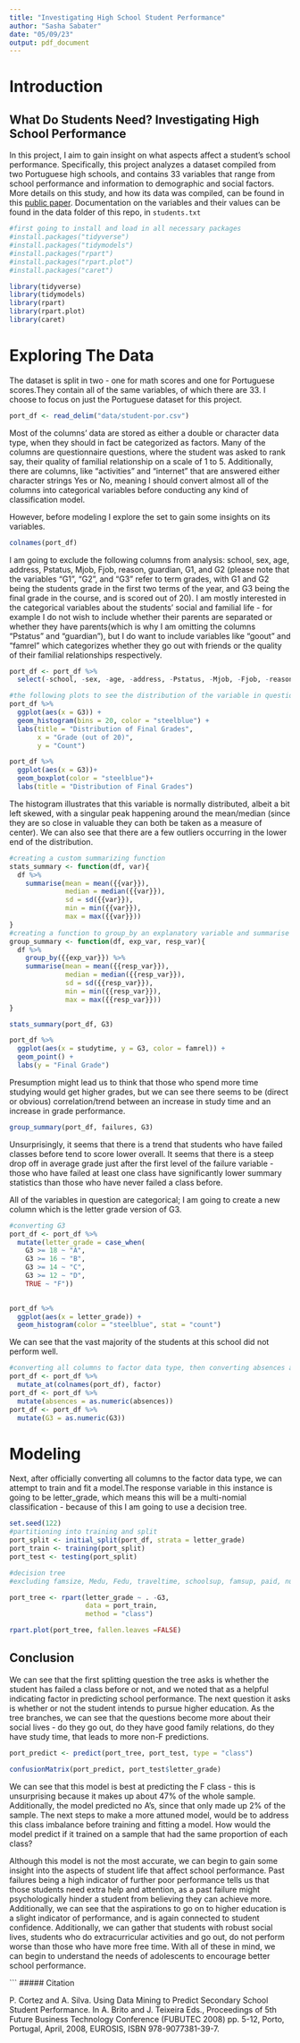 ```yaml
---
title: "Investigating High School Student Performance"
author: "Sasha Sabater"
date: "05/09/23"
output: pdf_document
---
```


# Introduction

## What Do Students Need? Investigating High School Performance

In this project, I aim to gain insight on what aspects affect a student's school performance. Specifically, this project analyzes a dataset compiled from two Portuguese high schools, and contains 33 variables that range from school performance and information to demographic and social factors. More details on this study, and how its data was compiled, can be found in this [public paper](http://www3.dsi.uminho.pt/pcortez/student.pdf). Documentation on the variables and their values can be found in the data folder of this repo, in `students.txt`

```r
#first going to install and load in all necessary packages
#install.packages("tidyverse")
#install.packages("tidymodels")
#install.packages("rpart")
#install.packages("rpart.plot")
#install.packages("caret")

library(tidyverse)
library(tidymodels)
library(rpart)
library(rpart.plot)
library(caret)

```

# Exploring The Data

The dataset is split in two - one for math scores and one for Portuguese scores.They contain all of the same variables, of which there are 33. I choose to focus on just the Portuguese dataset for this project.

```r
port_df <- read_delim("data/student-por.csv")
```

Most of the columns' data are stored as either a double or character data type, when they should in fact be categorized as factors. Many of the columns are questionnaire questions, where the student was asked to rank say, their quality of familial relationship on a scale of 1 to 5. Additionally, there are columns, like "activities" and "internet" that are answered either character strings Yes or No, meaning I should convert almost all of the columns into categorical variables before conducting any kind of classification model.

However, before modeling I explore the set to gain some insights on its variables.

```r
colnames(port_df)
```

I am going to exclude the following columns from analysis: school, sex, age, address, Pstatus, Mjob, Fjob, reason, guardian, G1, and G2 (please note that the variables "G1", "G2", and "G3" refer to term grades, with G1 and G2 being the students grade in the first two terms of the year, and G3 being the final grade in the course, and is scored out of 20). I am mostly interested in the categorical variables about the students' social and familial life - for example I do not wish to include whether their parents are separated or whether they have parents(which is why I am omitting the columns "Pstatus" and "guardian"), but I do want to include variables like "goout" and "famrel" which categorizes whether they go out with friends or the quality of their familial relationships respectively.

```r
port_df <- port_df %>%
  select(-school, -sex, -age, -address, -Pstatus, -Mjob, -Fjob, -reason, -guardian, -G1, -G2)
```

```r
#the following plots to see the distribution of the variable in question
port_df %>%
  ggplot(aes(x = G3)) +
  geom_histogram(bins = 20, color = "steelblue") +
  labs(title = "Distribution of Final Grades",
       x = "Grade (out of 20)",
       y = "Count")

port_df %>%
  ggplot(aes(x = G3))+
  geom_boxplot(color = "steelblue")+
  labs(title = "Distribution of Final Grades")
```

The histogram illustrates that this variable is normally distributed, albeit a bit left skewed, with a singular peak happening around the mean/median (since they are so close in valuable they can both be taken as a measure of center). We can also see that there are a few outliers occurring in the lower end of the distribution.

```r
#creating a custom summarizing function
stats_summary <- function(df, var){
  df %>%
    summarise(mean = mean({{var}}),
              median = median({{var}}),
              sd = sd({{var}}),
              min = min({{var}}),
              max = max({{var}}))
}
#creating a function to group_by an explanatory variable and summarise a response variable
group_summary <- function(df, exp_var, resp_var){
  df %>%
    group_by({{exp_var}}) %>%
    summarise(mean = mean({{resp_var}}),
              median = median({{resp_var}}),
              sd = sd({{resp_var}}),
              min = min({{resp_var}}),
              max = max({{resp_var}}))
}

stats_summary(port_df, G3)
```


```r
port_df %>%
  ggplot(aes(x = studytime, y = G3, color = famrel)) +
  geom_point() +
  labs(y = "Final Grade")
```
Presumption might lead us to think that those who spend more time studying would get higher grades, but we can see there seems to be (direct or obvious) correlation/trend between an increase in study time and an increase in grade performance.

```r
group_summary(port_df, failures, G3)
```
Unsurprisingly, it seems that there is a trend that students who have failed classes before tend to score lower overall. It seems that there is a steep drop off in average grade just after the first level of the failure variable - those who have failed at least one class have significantly lower summary statistics than those who have never failed a class before. 

All of the variables in question are categorical; I am going to create a new column which is the letter grade version of G3.
```r
#converting G3
port_df <- port_df %>%
  mutate(letter_grade = case_when(
    G3 >= 18 ~ "A",
    G3 >= 16 ~ "B",
    G3 >= 14 ~ "C",
    G3 >= 12 ~ "D",
    TRUE ~ "F"))
  
```

```r
port_df %>%
  ggplot(aes(x = letter_grade)) +
  geom_histogram(color = "steelblue", stat = "count")

```
We can see that the vast majority of the students at this school did not perform well. 


```r
#converting all columns to factor data type, then converting absences and G3 back to numeric
port_df <- port_df %>%
  mutate_at(colnames(port_df), factor)
port_df <- port_df %>%
  mutate(absences = as.numeric(absences))
port_df <- port_df %>%
  mutate(G3 = as.numeric(G3))
```
# Modeling
Next, after officially converting all columns to the factor data type, we can attempt to train and fit a model.The response variable in this instance is going to be letter_grade, which means this will be a multi-nomial classification - because of this I am going to use a decision tree. 

```r
set.seed(122)
#partitioning into training and split
port_split <- initial_split(port_df, strata = letter_grade)
port_train <- training(port_split)
port_test <- testing(port_split)
```

```r
#decision tree
#excluding famsize, Medu, Fedu, traveltime, schoolsup, famsup, paid, nursery, higher, internet, health, and G3

port_tree <- rpart(letter_grade ~ . -G3,
                   data = port_train,
                   method = "class")

```

```r

rpart.plot(port_tree, fallen.leaves =FALSE)

```
## Conclusion

We can see that the first splitting question the tree asks is whether the student has failed a class before or not, and we noted that as a helpful indicating factor in predicting school performance. The next question it asks is whether or not the student intends to pursue higher education. As the tree branches, we can see that the questions become more about their social lives - do they go out, do they have good family relations, do they have study time, that leads to more non-F predictions.

```r
port_predict <- predict(port_tree, port_test, type = "class")
```

```r
confusionMatrix(port_predict, port_test$letter_grade)
```
We can see that this model is best at predicting the F class - this is unsurprising because it makes up about 47% of the whole sample. Additionally, the model predicted no A's, since that only made up 2% of the sample. The next steps to make a more attuned model, would be to address this class imbalance before training and fitting a model. How would the model predict if it trained on a sample that had the same proportion of each class? 

Although this model is not the most accurate, we can begin to gain some insight into the aspects of student life that affect school performance. Past failures being a high indicator of further poor performance tells us that those students need extra help and attention, as a past failure might psychologically hinder a student from believing they can achieve more. Additionally, we can see that the aspirations to go on to higher education is a slight indicator of performance, and is again connected to student confidence. Additionally, we can gather that students with robust social lives, students who do extracurricular activities and go out, do not perform worse than those who have more free time. With all of these in mind, we can begin to understand the needs of adolescents to encourage better school performance.

```
##### Citation

P. Cortez and A. Silva. Using Data Mining to Predict Secondary School Student Performance. In A. Brito and J. Teixeira Eds., Proceedings of 5th Future Business Technology Conference (FUBUTEC 2008) pp. 5-12, Porto, Portugal, April, 2008, EUROSIS, ISBN 978-9077381-39-7.
